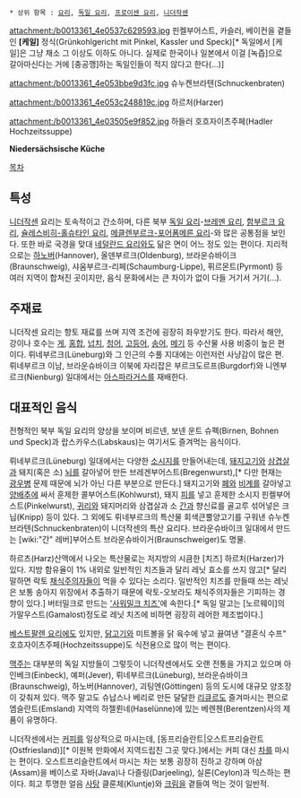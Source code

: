  * 상위 항목 : [[요리]], [[독일 요리]], [[프로이센 요리]], [[니더작센]]

attachment:/b0013361_4e0537c629593.jpg
핀켈부어스트, 카슬러, 베이컨을 곁들인 '''[케일]''' 정식(Grünkohlgericht mit Pinkel, Kassler und Speck)[* 독일에서 [케일]은 그냥 채소 그 이상도 이하도 아니다. 실제로 한국이나 일본에서 이걸 [녹즙]으로 갈아마신다는 거에 [충공깽]하는 독일인들이 적지 않다고 한다(...)]

attachment:/b0013361_4e053bbe9d3fc.jpg
슈누켄브라텐(Schnuckenbraten)

attachment:/b0013361_4e053c248819c.jpg
하르처(Harzer)

attachment:/b0013361_4e03505e9f852.jpg
하들러 호흐자이츠주페(Hadler Hochzeitssuppe)

'''Niedersächsische Küche'''

[[목차]]

== 특성 ==
[[니더작센]] 요리는 토속적이고 간소하며, 다른 북부 [[독일 요리]]-[[브레멘 요리]], [[함부르크 요리]], [[슐레스비히-홀슈타인 요리]], [[메클렌부르크-포어폼메른 요리]]-와 많은 공통점을 보인다. 또한 바로 국경을 맞대 [[네덜란드 요리]]와도 닮은 면이 어느 정도 있는 편이다. 지리적으로는 [[하노버]](Hannover), 올덴부르크(Oldenburg), 브라운슈바이크(Braunschweig), 샤움부르크-리페(Schaumburg-Lippe), 퓌르몬트(Pyrmont) 등 여러 지역이 합쳐진 곳이지만, 음식 문화에서는 큰 차이가 없이 다들 거기서 거기(...).

== 주재료 ==
니더작센 요리는 향토 재료를 쓰며 지역 조건에 굉장히 좌우받기도 한다. 따라서 해안, 강이나 호수는 [[게]], [[홍합]], [[넙치]], [[청어]], [[고등어]], [[송어]], [[메기]] 등 수산물 사용 비중이 높은 편이다. 뤼네부르크(Lüneburg)와 그 인근의 수풀 지대에는 이런저런 사냥감이 많은 편. 뤼네부르크 이남, 브라운슈바이크 이북에 자리잡은 부르크도르프(Burgdorf)와 니엔부르크(Nienburg) 일대에서는 [[아스파라거스]]를 재배한다. 

== 대표적인 음식 ==
전형적인 북부 독일 요리의 양상을 보이며 비르넨, 보넨 운트 슈펙(Birnen, Bohnen und Speck)과 랍스카우스(Labskaus)는 여기서도 즐겨먹는 음식이다.

뤼네부르크(Lüneburg) 일대에서는 다양한 [[소시지]]를 만들어내는데, [[돼지고기]]와 [[삼겹살]]과 돼지(혹은 소) [[뇌]]를 갈아넣어 만든 브레겐부어스트(Bregenwurst),[* 다만 현재는 [[광우병]] 문제 때문에 뇌가 아닌 다른 부분으로 만든다.] 돼지고기와 [[폐]]와 [[비계]]를 갈아넣고 [[양배추]]에 싸서 훈제한 콜부어스트(Kohlwurst), 돼지 [[피]]를 넣고 훈제한 소시지 핀켈부어스트(Pinkelwurst), [[귀리]]와 돼지머리와 삼겹살과 소 [[간]]과 향신료를 골고루 섞어넣은 크닙(Knipp) 등이 있다. 그 외에도 뤼네부르크의 특산물 회색큰뿔양고기를 구워낸 슈누켄브라텐(Schnuckenbraten)이 니더작센의 특산 요리다. 브라운슈바이크 일대에서 만드는 [wiki:"간" 레버]부어스트 브라운슈바이거(Braunschweiger)도 명물.

하르츠(Harz)산맥에서 나오는 특산물로는 저지방의 시큼한 [치즈] 하르처(Harzer)가 있다. 지방 함유율이 1% 내외로 일반적인 치즈들과 달리 레닛 효소를 쓰지 않고[* 달리 말하면 락토 [[채식주의]]자들이 먹을 수 있다는 소리다. 일반적인 치즈를 만들때 쓰는 레닛은 보통 송아지 위장에서 추출하기 때문에 락토-오보라도 채식주의자들은 기피하는 경향이 있다.] 버터밀크로 만드는 [http://en.wikipedia.org/wiki/Sour_milk_cheese '사워밀크 치즈']에 속한다.[* 독일 말고는 [노르웨이]의 가말우스트(Gamalost)정도로 레닛 치즈에 비하면 굉장히 레어한 제조법이다.]

[[베스트팔렌 요리]]에도 있지만, [[닭고기]]와 미트볼을 닭 육수에 넣고 끓여낸 "결혼식 수프" 호흐자이츠주페(Hochzeitssuppe)도 식전용으로 많이 먹는 편이다.

[[맥주]]는 대부분의 독일 지방들이 그렇듯이 니더작센에서도 오랜 전통을 가지고 있으며 아인베크(Einbeck), 예퍼(Jever), 뤼네부르크(Lüneburg),  브라운슈바이크(Braunschweig), 하노버(Hannover), 괴팅엔(Göttingen) 등의 도시에 대규모 양조장이 갖춰져 있다. 맥주 말고도 슈납스나 베리로 만든 달달한 [[리큐르]]도 즐겨마시는 편으로 엠슬란트(Emsland) 지역의 하젤륀네(Haselünne)에 있는 베렌첸(Berentzen)사의 제품이 유명하다.

니더작센에서는 [[커피]]를 일상적으로 마시는데, [동프리슬란트|오스트프리슬란트(Ostfriesland)][* 이원복 만화에서 지역드립친 그곳 맞다.]에서는 커피 대신 [[차]]를 마시는 편이다. 오스트프리슬란트에서 마시는 차는 보통 굉장히 진하고 강하며 아삼(Assam)을 베이스로 자바(Java)나 다즐링(Darjeeling), 실론(Ceylon)과 믹스하는 편이다. 희고 투명한 얼음 [[사탕]] 클룬체(Kluntje)와 [[크림]]을 곁들여 먹는 것이 일반적.
